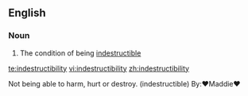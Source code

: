 ==English==

===Noun===
{{en-noun|-}}

# The condition of being [[indestructible]]

[[te:indestructibility]]
[[vi:indestructibility]]
[[zh:indestructibility]]

Not being able to harm, hurt or destroy. (indestructible) By:♥Maddie♥
